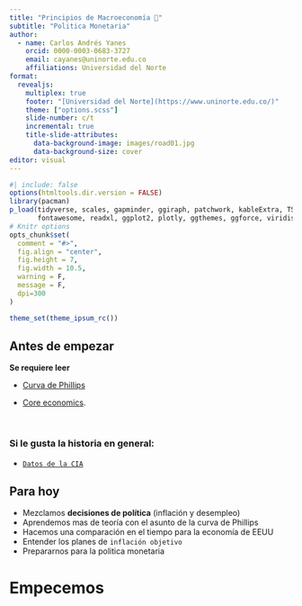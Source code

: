 ```yaml
---
title: "Principios de Macroeconomía 🫢"
subtitle: "Politica Monetaria"
author:
  - name: Carlos Andrés Yanes
    orcid: 0000-0003-0683-3727
    email: cayanes@uninorte.edu.co
    affiliations: Universidad del Norte
format: 
  revealjs:
    multiplex: true
    footer: "[Universidad del Norte](https://www.uninorte.edu.co/)"
    theme: ["options.scss"]
    slide-number: c/t
    incremental: true
    title-slide-attributes:
      data-background-image: images/road01.jpg
      data-background-size: cover  
editor: visual
---
```


```r
#| include: false
options(htmltools.dir.version = FALSE)
library(pacman)
p_load(tidyverse, scales, gapminder, ggiraph, patchwork, kableExtra, TSstudio,
       fontawesome, readxl, ggplot2, plotly, ggthemes, ggforce, viridis, knitr, hrbrthemes, ggeasy, ggrepel)
# Knitr options
opts_chunk$set(
  comment = "#>",
  fig.align = "center",
  fig.height = 7,
  fig.width = 10.5,
  warning = F,
  message = F,
  dpi=300
)

theme_set(theme_ipsum_rc())
```

## Antes de empezar
::: fragment
**Se requiere leer**
:::

- [Curva de Phillips](https://www.econlowdown.org/v3/public/inflation-expectations-the-phillips-curve-and-the-feds-dual-mandate)

- [Core economics](https://www.core-econ.org/the-economy/v1/book/es/text/15.html).

<br>

::: fragment
### Si le gusta la historia en general:
:::

-   [`Datos de la CIA`](https://www.cia.gov/the-world-factbook/)

## Para hoy

- Mezclamos **decisiones de política** (inflación y desempleo)
- Aprendemos mas de [teoría]{.bg style="--col: #FFFF00"} con el asunto de la curva de Phillips 
- Hacemos una comparación en el [tiempo]{.under} para la economía de EEUU
- Entender los planes de `inflación objetivo` 
- Prepararnos para la politica monetaria

# Empecemos {background-image="images/nature1.jpg"} 